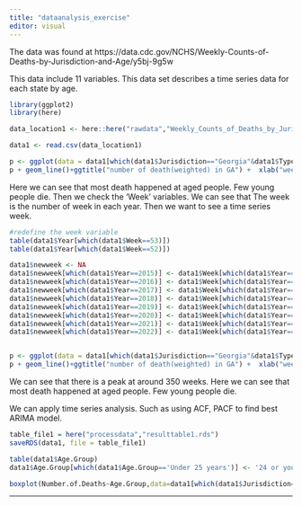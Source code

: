 ---
title: "dataanalysis_exercise"
editor: visual
---

The data was found at https://data.cdc.gov/NCHS/Weekly-Counts-of-Deaths-by-Jurisdiction-and-Age/y5bj-9g5w

This data include 11 variables. This data set describes a time series data for each state by age.

```{r}
library(ggplot2)
library(here)

data_location1 <- here::here("rawdata","Weekly_Counts_of_Deaths_by_Jurisdiction_and_Age.csv")

data1 <- read.csv(data_location1)

p <- ggplot(data = data1[which(data1$Jurisdiction=="Georgia"&data1$Type=='Predicted (weighted)'),], aes(x = Week, y = Number.of.Deaths, group = Age.Group,color=Age.Group))
p + geom_line()+ggtitle("number of death(weighted) in GA") +  xlab("week") + ylab("death")
```
Here we can see that most death happened at aged people. Few young people die. Then we check the 'Week' variables. We can see that The week is the number of week in each year. Then we want to see a time series week.

```{r}
#redefine the week variable
table(data1$Year[which(data1$Week==53)])
table(data1$Year[which(data1$Week==52)])

data1$newweek <- NA
data1$newweek[which(data1$Year==2015)] <- data1$Week[which(data1$Year==2015)]
data1$newweek[which(data1$Year==2016)] <- data1$Week[which(data1$Year==2016)]+52
data1$newweek[which(data1$Year==2017)] <- data1$Week[which(data1$Year==2017)]+52*2
data1$newweek[which(data1$Year==2018)] <- data1$Week[which(data1$Year==2018)]+52*3
data1$newweek[which(data1$Year==2019)] <- data1$Week[which(data1$Year==2019)]+52*4
data1$newweek[which(data1$Year==2020)] <- data1$Week[which(data1$Year==2020)]+52*5
data1$newweek[which(data1$Year==2021)] <- data1$Week[which(data1$Year==2021)]+52*6+1
data1$newweek[which(data1$Year==2022)] <- data1$Week[which(data1$Year==2022)]+52*7+1


p <- ggplot(data = data1[which(data1$Jurisdiction=="Georgia"&data1$Type=='Predicted (weighted)'),], aes(x = newweek, y = Number.of.Deaths, group = Age.Group,color=Age.Group))
p + geom_line()+ggtitle("number of death(weighted) in GA") +  xlab("week") + ylab("death")

```

We can see that there is a peak at around 350 weeks.
Here we can see that most death happened at aged people. Few young people die.

We can apply time series analysis. Such as using ACF, PACF to find best ARIMA model.


```{r}
table_file1 = here("processdata","resulttable1.rds")
saveRDS(data1, file = table_file1)
```

```{r}
table(data1$Age.Group)
data1$Age.Group[which(data1$Age.Group=='Under 25 years')] <- '24 or younger'
```

```{r}
boxplot(Number.of.Deaths~Age.Group,data=data1[which(data1$Jurisdiction=="Georgia"&data1$Type=='Predicted (weighted)'),], main="number of death in GA",        xlab="age", ylab="death")
```
---
